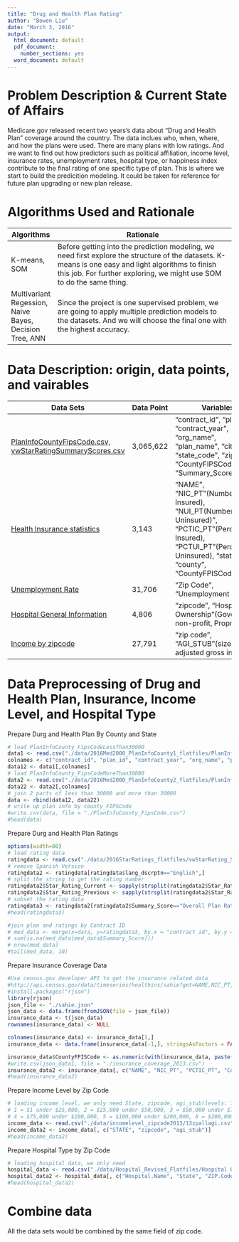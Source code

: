 ```yaml
---
title: "Drug and Health Plan Rating"
author: "Bowen Liu"
date: "March 3, 2016"
output:
  html_document: default
  pdf_document:
    number_sections: yes
  word_document: default
---
```

# Problem Description & Current State of Affairs
Medicare.gov released recent two years's data about "Drug and Health Plan" coverage around the country. The data inclues who, when, where, and how the plans were used. There are many plans with low ratings. And we want to find out how predictors such as political affiliation, income level, insurance rates, unemployment rates, hospital type, or happiness index contribute to the final rating of one specific type of plan. This is where we start to build the predicition modeling. It could be taken for reference for future plan upgrading or new plan release.

# Algorithms Used and Rationale
|  Algorithms  |                            Rationale                         |
|--------------|--------------------------------------------------------------|
|K-means, SOM| Before getting into the prediction modeling, we need first explore the structure of the datasets. K-means is one easy and light algorithms to finish this job. For further exploring, we might use SOM to do the same thing.|
|Multivariant Regession, Naive Bayes, Decision Tree, ANN|Since the project is one supervised problem, we are going to apply multiple prediction models to the datasets. And we will choose the final one with the highest accuracy.|

# Data Description: origin, data points, and vairables
|            Data Sets          |   Data Point | Variables                     |
|-------------------------------|--------------|-------------------------------|
|[PlanInfoCountyFipsCode.csv, vwStarRatingSummaryScores.csv](https://www.medicare.gov/download/downloaddb.asp) | 3,065,622 |"contract_id", "plan_id", "contract_year", "org_name", "plan_name", "city", "state_code", "zip_code", "CountyFIPSCode", "Summary_Score"|
|[Health Insurance statistics](http://www.census.gov/data/developers/data-sets/Health-Insurance-Statistics.html) | 3,143 |"NAME", "NIC_PT"(Number Insured), "NUI_PT(Number Uninsured)", "PCTIC_PT"(Percent Insured), "PCTUI_PT"(Percent Uninsured), "state", "county", "CountyFPISCode"|
|[Unemployment Rate](http://zipatlas.com/us/zip-code-comparison/unemployment-rate.htm) | 31,706 | "Zip Code", "Unemployment Rate" |
|[Hospital General Information](https://data.medicare.gov/data/hospital-compare) | 4,806 | "zipcode", "Hospital Ownership"(Government, non-profit, Proprietary, ) |
|[Income by zipcode](https://www.irs.gov/uac/SOI-Tax-Stats-Individual-Income-Tax-Statistics-2013-ZIP-Code-Data-(SOI)) |27,791 | "zip code", "AGI_STUB"(size of adjusted gross income)|

# Data Preprocessing of Drug and Health Plan, Insurance, Income Level, and Hospital Type
Prepare Durg and Health Plan By County and State
```r
# load PlanInfoCounty_FipsCodeLessThan30000
data1 <- read.csv("./data/2016Med2000_PlanInfoCounty1_flatfiles/PlanInfoCounty_FipsCodeLessThan30000.csv", stringsAsFactors = FALSE)
colnames <- c("contract_id", "plan_id", "contract_year", "org_name", "plan_name", "city", "state_code", "zip_code", "CountyFIPSCode")
data12 <- data1[,colnames]
# load PlanInfoCounty_FipsCodeMoreThan30000
data2 <- read.csv("./data/2016Med2000_PlanInfoCounty2_flatfiles/PlanInfoCounty_FipsCodeMoreThan30000.csv", stringsAsFactors = FALSE)
data22 <- data2[,colnames]
# join 2 parts of less than 30000 and more than 30000
data <- rbind(data12, data22)
# write up plan info by county_FIPSCode
#write.csv(data, file = "./PlanInfoCounty_FipsCode.csv")
#head(data)
```
Prepare Durg and Health Plan Ratings
```r
options(width=80)
# load rating data
ratingdata <- read.csv("./data/2016StarRatings_flatfiles/vwStarRating_SummaryScores.csv",na.strings = c("Plan too new to be measured", "Not enough data available"), stringsAsFactors = FALSE)
# remove Spanish Version
ratingdata2 <- ratingdata[ratingdata$lang_dscrptn=="English",]
# split the string to get the rating number
ratingdata2$Star_Rating_Current <- sapply(strsplit(ratingdata2$Star_Rating_Current, split=" "), '[', 1)
ratingdata2$Star_Rating_Previous <- sapply(strsplit(ratingdata2$Star_Rating_Previous, split=" "), '[', 1)
# subset the rating data
ratingdata3 <- ratingdata2[ratingdata2$Summary_Score=="Overall Plan Rating", 1:3]
#head(ratingdata3)

#join plan and ratings by Contract ID
# med_data <- merge(x=data, y=ratingdata3, by.x = "contract_id", by.y = "Contract_ID", all.x = TRUE)
# sum(is.na(med_data[med_data$Summary_Score]))
# nrow(med_data)
#tail(med_data, 10)
```
Prepare Insurance Coverage Data
```r
#Use census.gov developer API to get the insurance related data
#http://api.census.gov/data/timeseries/healthins/sahie?get=NAME,NIC_PT,NUI_PT,PCTIC_PT,PCTUI_PT&for=COUNTY:*&time=2013
#install.packages("rjson")
library(rjson)
json_file <- "./sahie.json"
json_data <- data.frame(fromJSON(file = json_file))
insurance_data <- t(json_data)
rownames(insurance_data) <- NULL

colnames(insurance_data) <- insurance_data[1,]
insurance_data <- data.frame(insurance_data[-1,], stringsAsFactors = FALSE)

insurance_data$CountyFPISCode <- as.numeric(with(insurance_data, paste(state, county, sep = "")))
#write.csv(json_data1, file = "./insurance_coverage_2013.csv")
insurance_data2 <- insurance_data[, c("NAME", "NIC_PT", "PCTIC_PT", "CountyFPISCode")]
#head(insurance_data2)
```
Prepare Income Level by Zip Code
```r
# loading income level, we only need State, zipcode, agi_stub(levels: 1,2,3,4,5,6)
# 1 = $1 under $25,000, 2 = $25,000 under $50,000, 3 = $50,000 under $75,000
# 4 = $75,000 under $100,000, 5 = $100,000 under $200,000, 6 = $200,000 or more
income_data <- read.csv("./data/incomelevel_zipcode2013/13zpallagi.csv", stringsAsFactors = FALSE)
income_data2 <- income_data[, c("STATE", "zipcode", "agi_stub")]
#head(income_data2)
```
Prepare Hospital Type by Zip Code
```r
# loading hospital data, we only need 
hospital_data <- read.csv("./data/Hospital_Revised_Flatfiles/Hospital General Information.csv", stringsAsFactors = FALSE)
hospital_data2 <- hospital_data[, c("Hospital.Name", "State", "ZIP.Code", "County.Name", "Hospital.Type")]
#head(hospital_data2)
```
# Combine data
All the data sets would be combined by the same field of zip code.